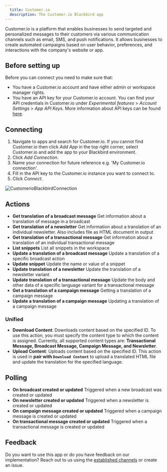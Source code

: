 ```yaml
---
  title: Customer.io
  description: The Customer.io Blackbird app
---
```


<LinkCard title="View on Github" target="_blank" href="https://github.com/bb-io/Customer.io" icon="github" />

Customer.io is a platform that enables businesses to send targeted and personalized messages to their customers via various communication channels such as email, SMS, and push notifications. It allows businesses to create automated campaigns based on user behavior, preferences, and interactions with the company's website or app.

## Before setting up

Before you can connect you need to make sure that:

- You have a Customer.io account and have either admin or workspace manager rights.
- You have an API key for your Customer.io account. You can find your API credentials in Customer.io under _Experimental features_ > _Account Settings_ > _App API Keys_. More information about API keys can be found [here](https://customer.io/docs/accounts-and-workspaces/managing-credentials/).

## Connecting

1. Navigate to apps and search for Customer.io. If you cannot find Customer.io then click _Add App_ in the top right corner, select Customer.io and add the app to your Blackbird environment.
2. Click _Add Connection_.
3. Name your connection for future reference e.g. 'My Customer.io connection'.
4. Fill in the API key to the Customer.io instance you want to connect to.
7. Click _Connect_.

![CustomerioBlackbirdConnection](https://raw.githubusercontent.com/bb-io/Customer.io/main/image/README/CustomerioBlackbirdConnection.png)

## Actions

- **Get translation of a broadcast message** Get information about a translation of message in a broadcast
- **Get translation of a newsletter** Get information about a translation of an individual newsletter. Also includes file as HTML document in output
- **Get translation of a transactional message** Get information about a translation of an individual transactional message
- **List snippets** List all snippets in the workspace
- **Update a translation of a broadcast message** Update a translation of a specific broadcast action
- **Update snippet** Update the name or value of a snippet
- **Update translation of a newsletter** Update the translation of a newsletter variant
- **Update translation of a transactional message** Update the body and other data of a specific language variant for a transactional message
- **Get a translation of a campaign message** Getting a translation of a campaign message
- **Update a translation of a campaign message** Updating a translation of a campaign message

### Unified
- **Download Content**: Downloads content based on the specified ID. To use this action, you must specify the content type to which the content is assigned. Currently, all supported content types are: **Transactional Message, Broadcast Message, Campaign Message, and Newsletter**.
- **Upload Content**: Uploads content based on the specified ID. This action is used in **pair with `Download Content`** to upload a translated HTML file and update the translation for the specified language.

## Polling 

- **On broadcast created or updated** Triggered when a new broadcast was created or updated
- **On newsletter created or updated** Triggered when a newsletter is created or updated
- **On campaign message created or updated** Triggered when a campaign message is created or updated
- **On transactional message created or updated** Triggered when a transactional message is created or updated


## Feedback

Do you want to use this app or do you have feedback on our implementation? Reach out to us using the [established channels](https://www.blackbird.io/) or create an issue.

